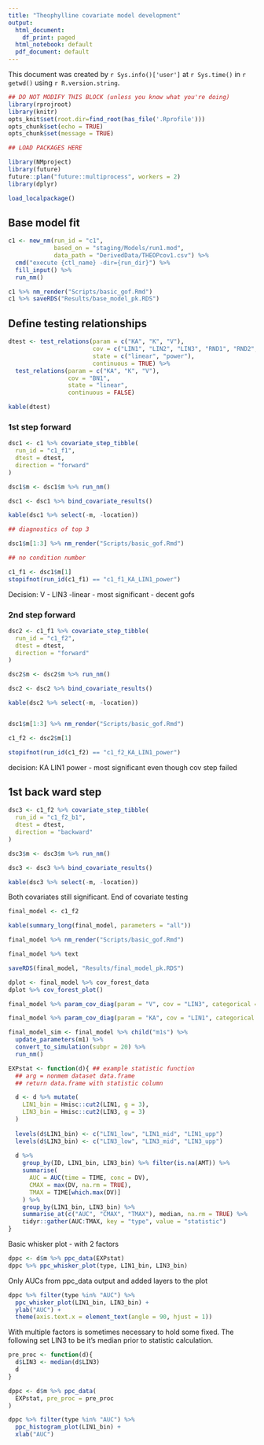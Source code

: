 ```yaml
---
title: "Theophylline covariate model development"
output:
  html_document:
    df_print: paged
  html_notebook: default
  pdf_document: default
---
```


This document was created by `r Sys.info()['user']` at `r Sys.time()` in `r getwd()` using `r R.version.string`.


```r
## DO NOT MODIFY THIS BLOCK (unless you know what you're doing)
library(rprojroot)
library(knitr)
opts_knit$set(root.dir=find_root(has_file('.Rprofile')))
opts_chunk$set(echo = TRUE)
opts_chunk$set(message = TRUE)
```

```r
## LOAD PACKAGES HERE

library(NMproject)
library(future)
future::plan("future::multiprocess", workers = 2)
library(dplyr)

load_localpackage()

```


## Base model fit

```r

c1 <- new_nm(run_id = "c1",
             based_on = "staging/Models/run1.mod",
             data_path = "DerivedData/THEOPcov1.csv") %>%
  cmd("execute {ctl_name} -dir={run_dir}") %>%
  fill_input() %>%
  run_nm()

c1 %>% nm_render("Scripts/basic_gof.Rmd")
c1 %>% saveRDS("Results/base_model_pk.RDS")

```

## Define testing relationships

```r
dtest <- test_relations(param = c("KA", "K", "V"),
                        cov = c("LIN1", "LIN2", "LIN3", "RND1", "RND2", "RND3"), 
                        state = c("linear", "power"), 
                        continuous = TRUE) %>%
  test_relations(param = c("KA", "K", "V"),
                 cov = "BN1",
                 state = "linear",
                 continuous = FALSE)

kable(dtest)

```

### 1st step forward

```r

dsc1 <- c1 %>% covariate_step_tibble(
  run_id = "c1_f1",
  dtest = dtest,
  direction = "forward"
)

dsc1$m <- dsc1$m %>% run_nm()

dsc1 <- dsc1 %>% bind_covariate_results()

```

```r
kable(dsc1 %>% select(-m, -location))

## diagnostics of top 3

dsc1$m[1:3] %>% nm_render("Scripts/basic_gof.Rmd")

## no condition number

c1_f1 <- dsc1$m[1]
stopifnot(run_id(c1_f1) == "c1_f1_KA_LIN1_power")

```

Decision: V - LIN3 -linear
- most significant
- decent gofs

### 2nd step forward

```r
dsc2 <- c1_f1 %>% covariate_step_tibble(
  run_id = "c1_f2",
  dtest = dtest,
  direction = "forward"
)

dsc2$m <- dsc2$m %>% run_nm()

dsc2 <- dsc2 %>% bind_covariate_results()

```

```r
kable(dsc2 %>% select(-m, -location))


dsc1$m[1:3] %>% nm_render("Scripts/basic_gof.Rmd")

c1_f2 <- dsc2$m[1]

stopifnot(run_id(c1_f2) == "c1_f2_KA_LIN1_power")

```

decision: KA LIN1 power
- most significant even though cov step failed

## 1st back ward step


```r
dsc3 <- c1_f2 %>% covariate_step_tibble(
  run_id = "c1_f2_b1",
  dtest = dtest,
  direction = "backward"
)

dsc3$m <- dsc3$m %>% run_nm()

dsc3 <- dsc3 %>% bind_covariate_results()
```

```r

kable(dsc3 %>% select(-m, -location))


```

Both covariates still significant. End of covariate testing

```r
final_model <- c1_f2

kable(summary_long(final_model, parameters = "all"))

final_model %>% nm_render("Scripts/basic_gof.Rmd")

final_model %>% text

saveRDS(final_model, "Results/final_model_pk.RDS")

```

```r

dplot <- final_model %>% cov_forest_data
dplot %>% cov_forest_plot()

```

```r
final_model %>% param_cov_diag(param = "V", cov = "LIN3", categorical = FALSE)

```

```r
final_model %>% param_cov_diag(param = "KA", cov = "LIN1", categorical = FALSE)

```

```r

final_model_sim <- final_model %>% child("m1s") %>%
  update_parameters(m1) %>%
  convert_to_simulation(subpr = 20) %>%
  run_nm()

```



```r

EXPstat <- function(d){ ## example statistic function
  ## arg = nonmem dataset data.frame 
  ## return data.frame with statistic column

  d <- d %>% mutate(
    LIN1_bin = Hmisc::cut2(LIN1, g = 3),
    LIN3_bin = Hmisc::cut2(LIN3, g = 3)
  )
  
  levels(d$LIN1_bin) <- c("LIN1_low", "LIN1_mid", "LIN1_upp")
  levels(d$LIN3_bin) <- c("LIN3_low", "LIN3_mid", "LIN3_upp")
  
  d %>%
    group_by(ID, LIN1_bin, LIN3_bin) %>% filter(is.na(AMT)) %>%
    summarise(
      AUC = AUC(time = TIME, conc = DV),
      CMAX = max(DV, na.rm = TRUE),
      TMAX = TIME[which.max(DV)]
    ) %>% 
    group_by(LIN1_bin, LIN3_bin) %>%
    summarise_at(c("AUC", "CMAX", "TMAX"), median, na.rm = TRUE) %>%
    tidyr::gather(AUC:TMAX, key = "type", value = "statistic")
}

```

Basic whisker plot - with 2 factors

```r
dppc <- d$m %>% ppc_data(EXPstat)
dppc %>% ppc_whisker_plot(type, LIN1_bin, LIN3_bin)
```

Only AUCs from ppc_data output and added layers to the plot

```r
dppc %>% filter(type %in% "AUC") %>%
  ppc_whisker_plot(LIN1_bin, LIN3_bin) +
  ylab("AUC") +
  theme(axis.text.x = element_text(angle = 90, hjust = 1))
```


With multiple factors is sometimes necessary to hold some fixed.  The following set LIN3 to be it's median prior to statistic calculation.


```r

pre_proc <- function(d){
  d$LIN3 <- median(d$LIN3)
  d
}

dppc <- d$m %>% ppc_data(
  EXPstat, pre_proc = pre_proc
)

dppc %>% filter(type %in% "AUC") %>%
  ppc_histogram_plot(LIN1_bin) +
  xlab("AUC")
```

